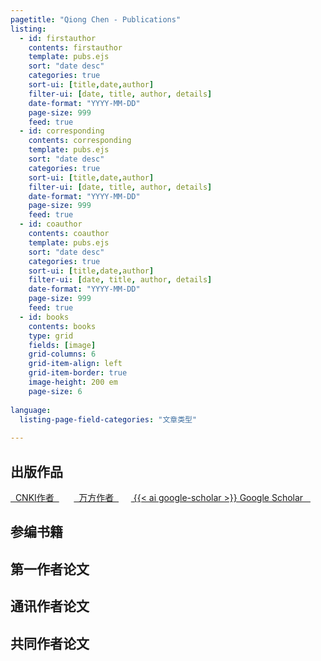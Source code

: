 ```yaml
---
pagetitle: "Qiong Chen - Publications"
listing:
  - id: firstauthor
    contents: firstauthor
    template: pubs.ejs
    sort: "date desc"
    categories: true
    sort-ui: [title,date,author]
    filter-ui: [date, title, author, details]
    date-format: "YYYY-MM-DD"
    page-size: 999
    feed: true
  - id: corresponding
    contents: corresponding
    template: pubs.ejs
    sort: "date desc"
    categories: true
    sort-ui: [title,date,author]
    filter-ui: [date, title, author, details]
    date-format: "YYYY-MM-DD"
    page-size: 999
    feed: true
  - id: coauthor
    contents: coauthor
    template: pubs.ejs
    sort: "date desc"
    categories: true
    sort-ui: [title,date,author]
    filter-ui: [date, title, author, details]
    date-format: "YYYY-MM-DD"
    page-size: 999
    feed: true
  - id: books
    contents: books
    type: grid
    fields: [image]
    grid-columns: 6
    grid-item-align: left
    grid-item-border: true
    image-height: 200 em
    page-size: 6
    
language:
  listing-page-field-categories: "文章类型"
  
---
```


## 出版作品
[&nbsp;&nbsp;CNKI作者&nbsp;&nbsp;](https://kns.cnki.net/kcms/detail/knetsearch.aspx?sfield=au&skey=陈琼&code=000033286925&v=L99VyCTXNqM33Iuyy_4c1O5o_4zvwh6EMZ8EGPBPbRz3L2FSij4Nu8tOzs8xmWMq){.badge .badge-large}
 &nbsp;&nbsp;&nbsp;&nbsp; [&nbsp;&nbsp;万方作者&nbsp;&nbsp;](https://fx.wanfangdata.com.cn/scholartrends/detail?scholar_id=a0003863732&scholar_name=陈琼&org_name=河南省肿瘤医院%3B郑州大学附属肿瘤医院){.badge .badge-large}&nbsp;&nbsp;&nbsp;&nbsp;   [&nbsp;{{< ai google-scholar >}}&nbsp;Google Scholar &nbsp;&nbsp;](https://scholar.google.com/citations?user=KKgW5AwAAAAJ&hl=zh-CN){.badge .badge-large}   

## 参编书籍

::: {#books}
:::

## 第一作者论文

::: {#firstauthor}
:::


## 通讯作者论文

::: {#corresponding}
:::

## 共同作者论文

::: {#coauthor}
:::
